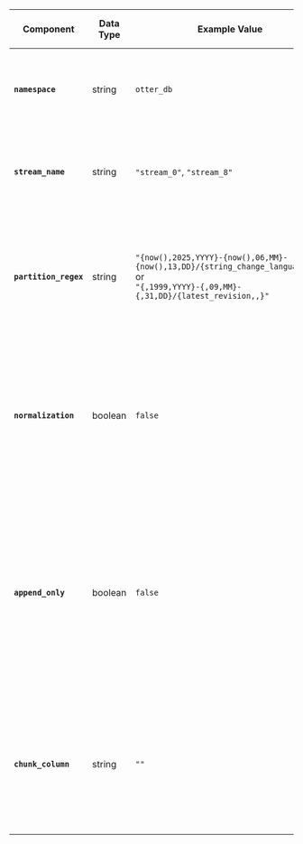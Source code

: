 | **Component**      | **Data Type** | **Example Value**             | **Description & Possible Values**                                     |
|--------------------|---------------|--------------------------------------------------|----------------------------------------------------------------------|
| **`namespace`** | string | `otter_db` | Groups streams that belong to a specific database or logical category |
| **`stream_name`**    | string        | `"stream_0"`, `"stream_8"`                                                                                                                                    | The identifier for the stream. Should match the stream name defined in the stream configurations.                                                   |
| **`partition_regex`** | string        | `"{now(),2025,YYYY}-{now(),06,MM}-{now(),13,DD}/{string_change_language,,}"` <br/> or <br/> `"{,1999,YYYY}-{,09,MM}-{,31,DD}/{latest_revision,,}"` | A pattern defining how to partition the data. Includes date tokens (e.g., year, month, day) or other markers like language or revision indicators. |
| **`normalization`**  | boolean       | `false`                         | Determines whether OLake applies level-1 JSON flattening to nested objects. Set to `true` if you require normalized output; otherwise, use `false`.                                             |
| **`append_only`**  | boolean       | `false`                         | The `append_only` flag determines whether records can be written to the iceberg delete file. If set to true, no records will be written to the delete file. Know more about delete file: [Iceberg MOR and COW](https://olake.io/iceberg/mor-vs-cow) |
| **`chunk_column`** | string | `""` | Column name to be specified, used to divide data into chunks for efficient parallel querying and extraction from the database. |